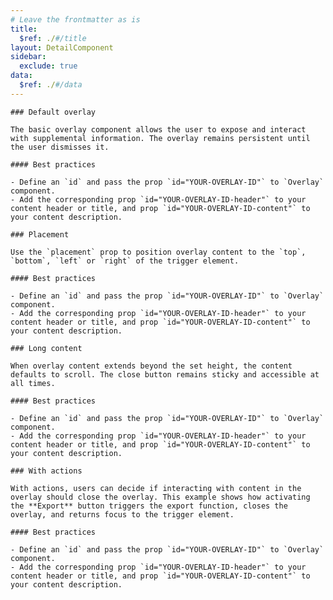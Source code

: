 ```yaml
---
# Leave the frontmatter as is
title:
  $ref: ./#/title
layout: DetailComponent
sidebar:
  exclude: true
data:
  $ref: ./#/data
---
```


<LivePreviewControls>
  <LivePreview componentName="overlay" exampleName="Default" displayName="Default Overlay">

    ### Default overlay

    The basic overlay component allows the user to expose and interact with supplemental information. The overlay remains persistent until the user dismisses it.

    #### Best practices

    - Define an `id` and pass the prop `id="YOUR-OVERLAY-ID"` to `Overlay` component.
    - Add the corresponding prop `id="YOUR-OVERLAY-ID-header"` to your content header or title, and prop `id="YOUR-OVERLAY-ID-content"` to your content description.

  </LivePreview>

  <LivePreview componentName="overlay" exampleName="Placement">

    ### Placement

    Use the `placement` prop to position overlay content to the `top`, `bottom`, `left` or `right` of the trigger element.

    #### Best practices

    - Define an `id` and pass the prop `id="YOUR-OVERLAY-ID"` to `Overlay` component.
    - Add the corresponding prop `id="YOUR-OVERLAY-ID-header"` to your content header or title, and prop `id="YOUR-OVERLAY-ID-content"` to your content description.

  </LivePreview>

  <LivePreview componentName="overlay" exampleName="LongContent">

    ### Long content

    When overlay content extends beyond the set height, the content defaults to scroll. The close button remains sticky and accessible at all times.

    #### Best practices

    - Define an `id` and pass the prop `id="YOUR-OVERLAY-ID"` to `Overlay` component.
    - Add the corresponding prop `id="YOUR-OVERLAY-ID-header"` to your content header or title, and prop `id="YOUR-OVERLAY-ID-content"` to your content description.

  </LivePreview>

  <LivePreview componentName="overlay" exampleName="WithActions">

    ### With actions

    With actions, users can decide if interacting with content in the overlay should close the overlay. This example shows how activating the **Export** button triggers the export function, closes the overlay, and returns focus to the trigger element.

    #### Best practices

    - Define an `id` and pass the prop `id="YOUR-OVERLAY-ID"` to `Overlay` component.
    - Add the corresponding prop `id="YOUR-OVERLAY-ID-header"` to your content header or title, and prop `id="YOUR-OVERLAY-ID-content"` to your content description.

  </LivePreview>

</LivePreviewControls>
